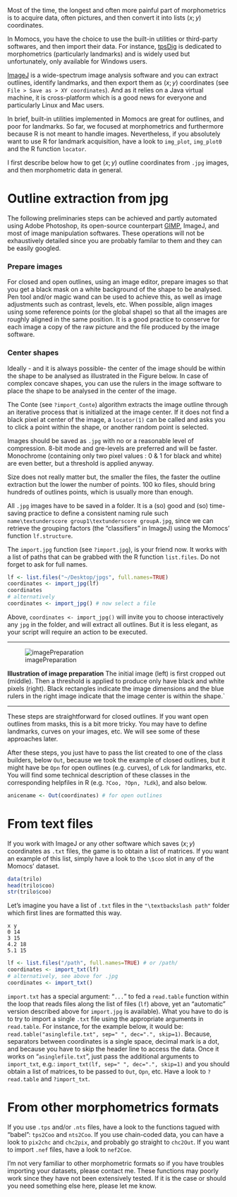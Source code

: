 <!--
%\VignetteEngine{knitr::knitr}
%\VignetteIndexEntry{Import data}
-->




Most of the time, the longest and often more painful part of morphometrics is to acquire data, often pictures, and then convert it into lists $(x; y)$ coordinates.

In Momocs, you have the choice to use the built-in utilities or third-party softwares, and then import their data. For instance, [tpsDig](http://life.bio.sunysb.edu/ee/rohlf/software.html) is dedicated to morphometrics (particularly landmarks) and is widely used but unfortunately, only available for Windows users. 

[ImageJ](http://imagej.nih.gov/ij/) is a wide-spectrum image analysis software and you can extract outlines, identify landmarks, and then export them as $(x; y)$ coordinates (see `File > Save as > XY coordinates`). And as it relies on a Java virtual machine, it is cross-platform which is a good news for everyone and particularly Linux and Mac users.

In brief, built-in utilities implemented in Momocs are great for outlines, and poor for landmarks. So far, we focused at morphometrics and furthermore because R is not meant to handle images. Nevertheless, if you absolutely want to use R for landmark acquisition, have a look to `img_plot`, `img_plot0` and the R function `locator`.

I first describe below how to get ($x; y$) outline coordinates from `.jpg` images, and then morphometric data in general.

# Outline extraction from jpg
The following preliminaries steps can be achieved and partly automated using Adobe Photoshop, its open-source counterpart [GIMP](http://www.gimp.org/), ImageJ, and most of image manipulation softwares. These operations will not be exhaustively detailed since you are probably familar to them and they can be easily googled.

### Prepare images
For closed and open outlines, using an image editor, prepare images so that you get a black mask on a white background of the shape to be analysed. Pen tool and/or magic wand can be used to achieve this, as well as image adjustments such as contrast, levels, etc. When possible, align images using some reference points (or the global shape) so that all the images are roughly aligned in the same position. It is a good practice to conserve for each image a copy of the raw picture and the file produced by the image software.

### Center shapes
Ideally - and it is always possible- the center of the image should be within the shape to be analysed as illustrated in the Figure below. In case of complex concave shapes, you can use the rulers in the image software to place the shape to be analysed in the center of the image.

The Conte (see `?import_Conte`) algorithm extracts the image outline through an iterative process that is initialized at the image center. If it does not find a black pixel at center of the image, a `locator(1)` can be called and asks you to click a point within the shape, or another random point is selected.

Images should be saved as `.jpg` with no or a reasonable level of compression. 8-bit mode and gre-levels are preferred and will be faster. Monochrome (containing only two pixel values : 0 & 1 for black and white) are even better, but a threshold is applied anyway.

Size does not really matter but, the smaller the files, the faster the outline extraction but the lower the number of points. 100 ko files, should bring hundreds of outlines points, which is usually more than enough.

All `.jpg` images have to be saved in a folder. It is a (so) good and (so) time-saving practice to define a consistent naming rule such `name\textunderscore group1\textunderscore groupA.jpg`, since we can retrieve the grouping factors (the "classifiers" in ImageJ) using the Momocs' function `lf.structure`.

The `import.jpg` function (see `?import.jpg`), is your friend now. It works with a list of paths that can be grabbed with the R function `list.files`. Do not forget to ask for full names.

```r
lf <- list.files("~/Desktop/jpgs", full.names=TRUE)
coordinates <- import_jpg(lf)
coordinates
# alternatively
coordinates <- import_jpg() # now select a file
```

Above, `coordinates <- import_jpg()` will invite you to choose interactively any `jpg` in the folder, and will extract all outlines. But it is less elegant, as your script will require an action to be executed.

********
![imagePreparation](imagePreparation.jpg)

**Illustration of image preparation** The initial image (left) is first cropped out (middle). Then a threshold is applied to produce only have black and white pixels (right). Black rectangles indicate the image dimensions and the blue rulers in the right image indicate that the image center is within the shape.`

********

These steps are straightforward for closed outlines. If you want open outlines from masks, this is a bit more tricky.  You may have to define landmarks, curves on your images, etc. We will see some of these approaches later.

After these steps, you just have to pass the list created to one of the class builders, below `Out`, because we took the example of closed outlines, but it might have be `Opn` for open outlines (e.g. curves), of `Ldk` for landmarks, etc. You will find some technical description of these classes in the corresponding helpfiles in R (e.g. `?Coo, ?Opn, ?Ldk`), and also below.

```r
anicename <- Out(coordinates) # for open outlines
```  

# From text files
If you work with ImageJ or any other software which saves $(x; y)$ coordinates as `.txt` files, the game is to obtain a list of matrices. If you want an example of this list, simply have a look to the `\$coo` slot in any of the Momocs' dataset.

```r
data(trilo)
head(trilo$coo)
str(trilo$coo)
```

Let's imagine you have a list of `.txt` files in the `"\textbackslash path"` folder which first lines are formatted this way.
```
x y
0 14
3 15
4.2 18
5.1 15
```

```r
lf <- list.files("/path", full.names=TRUE) # or /path/
coordinates <- import_txt(lf)
# alternatively, see above for .jpg
coordinates <- import_txt()
```

`import.txt` has a special argument: "`...`" to fed a `read.table` function within the loop that reads files along the list of files (`lf`) above, yet an "automatic" version described above for `import.jpg` is available). What you have to do is to try to import a single `.txt` file using the appropriate arguments in `read.table`. For instance, for the example below, it would be: `read.table("asinglefile.txt", sep=" ", dec=".", skip=1)`. Because, separators between coordinates is a single space, decimal mark is a dot, and because you have to skip the header line to access the data. Once it works on "`asinglefile.txt`", just pass the additional arguments to `import_txt`, e.g.: `import_txt(lf, sep=" ", dec=".", skip=1)` and you should obtain a list of matrices, to be passed to `Out`, `Opn`, etc. Have a look to `?read.table` and `?import_txt`.

# From other morphometrics formats
If you use `.tps` and/or `.nts` files, have a look to the functions tagued with "babel": `tps2Coo` and `nts2Coo`. If you use chain-coded data, you can have a look to `pix2chc` and `chc2pix`, and probably go straight to `chc2Out`. If you want to import `.nef` files, have a look to `nef2Coe`.

I'm not very familiar to other morphometric formats so if you have troubles importing your datasets, please contact me. These functions may poorly work since they have not been extensively tested. If it is the case or should you need something else here, please let me know.


